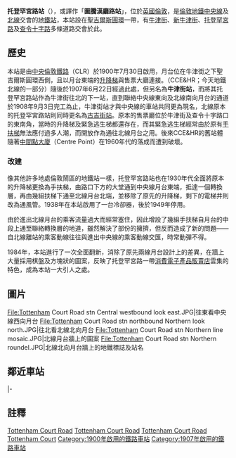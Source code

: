 {{TfL Translations}}{{Infobox London station
|symbol=underground
| name          = 托登罕宮路<br>Tottenham Court Road
| alt_name      =
| manager = {{flagicon image|Underground.svg}} [[倫敦地鐵|倫敦地鐵]]
| interchange={{LU Central}}<br>{{LU Northern}}
| manager1      =
| manager2      =
| owner         =
| owner1        =
| owner2        =
| locale        = [[聖吉爾斯圓環|聖吉爾斯圓環]]
| borough       = [[卡姆登區|-{zh-cn:卡姆登区; zh-hk:卡姆登區; zh-tw:康登倫敦自治市}-]]
| platforms     = 4
| fare_zone     = 1
| fare_zone_1   =
| railcode      =
| railcode2     =
| tubecode      =
| image_name    = Tottenham Court Road stn main entrance under refurb Oct 09.JPG
| image_alt     =
| caption       = 托登罕宮路站入口於2009年的整修期間
| latitude      = 51.5162
| longitude     = -0.1309
| map_type=Central London
| map_type_zh=倫敦市區
| years1        = 1900
| years2        = 1907
| years3        =
| years4        =
| years5        =
| years6        =
| years7        =
| years8        =
| years9        =
| events1       = 啟用（倫敦中央鐵路）
| events2       = 啟用（CCE&HR）
| events3       =
| events4       =
| events5       =
| events6       =
| events7       =
| events8       =
| events9       =
| railexits0203 =
| railexits0304 =
| railexits0405 =
| railexits0506 =
| railexits0607 =
| railexits0708 =
| railint0203   =
| railint0304   =
| railint0405   =
| railint0506   =
| railint0607   =
| railint0708   =
| tubeexits03   =
<!--| tubeexits04   =
| tubeexits05   = {{increase}} 30.799
| tubeexits06   = {{increase}} 32.843-->
| tubeexits07   = {{increase}} 37.289
| tubeexits08   = {{decrease}} 36.574
| tubeexits09   = {{decrease}} 34.869
}}
'''托登罕宮路站'''（{{lang-en|Tottenham Court Road tube station}}），或譯作「'''圖騰漢廳路站'''」，位於[[英國|英國]][[倫敦|倫敦]]，是[[倫敦地鐵|倫敦地鐵]][[倫敦地鐵中央線|中央線]]及[[倫敦地鐵北線|北線]]交會的[[地鐵站|地鐵站]]，本站設在[[聖吉爾斯圓環|聖吉爾斯圓環]]一帶，有[[牛津街|牛津街]]、[[牛津街|新牛津街]]、[[托登罕宮路|托登罕宮路]]及[[查令十字路|查令十字路]]多條道路交會於此。

== 歷史 ==
本站是由[[中央倫敦鐵路|中央倫敦鐵路]]（CLR）於1900年7月30日啟用，月台位在牛津街之下聖吉爾斯圓環西側，且以月台東端的[[升降梯|升降梯]]與售票大廳連接。{{Link-en|查令十字尤斯頓暨漢普斯特鐵路|Charing Cross, Euston and Hampstead Railway}}（CCE&HR；今天地鐵北線的一部分）隨後於1907年6月22日經過此處，但另名為'''牛津街站'''，而將其托登罕宮路站作為牛津街往北的下一站，直到聯絡中央線東向及北線南向月台的通道於1908年9月3日完工為止，牛津街站才與中央線的車站共同更為現名，北線原本的托登罕宮路站則同時更名為[[古吉街站|古吉街站]]。原本的售票廳位於牛津街及查令十字路口的東南角，當時的升降梯及緊急逃生梯都還存在，而其緊急逃生梯經常由於原有[[手扶梯|手扶梯]]無法應付過多人潮，而開放作為通往北線月台之用。後來CCE&HR的舊站體隨著[[中間點大廈|中間點大廈]]（Centre Point）在1960年代的落成而遭到破壞。

=== 改建 ===
像其他許多地處倫敦鬧區的地鐵站一樣，托登罕宮路站也在1930年代全面將原本的升降梯更換為手扶梯，由路口下方的大堂通到中央線月台東端，抵達一個轉換層，再由幾組扶梯下通至北線月台北端，並移除了原先的升降梯，剩下的電梯井則改為通風管。1938年在本站啟用了一台冷卻器，後於1949年停用。

由於進出北線月台的乘客流量過大而經常塞住，因此增設了幾組手扶梯自月台的中段上通至聯絡轉換層的地道，雖然解決了部份的擁擠，但反而造成了新的問題——自北線離站的乘客動線往往與進出中央線的乘客動線交匯，時常動彈不得。

1984年，本站進行了一次全面翻新，消除了原先兩線月台設計上的差異，在牆上大量採用棋盤及方塊狀的圖案，反映了托登罕宮路一帶[[消費電子產品|消費電子產品]][[商店|販賣店]]雲集的特色，成為本站一大引人之處。

== 圖片 ==
<gallery>
File:Tottenham Court Road stn Central westbound look east.JPG|往東看中央線西向月台
File:Tottenham Court Road stn northbound Northern look north.JPG|往北看北線北向月台
File:Tottenham Court Road stn Northern line mosaic.JPG|北線月台牆上的圖案
File:Tottenham Court Road stn Northern roundel.JPG|北線北向月台牆上的地鐵標誌及站名
</gallery>

== 鄰近車站 ==
{{start rail box|[[File:Underground.svg|20px]] [[倫敦地鐵|倫敦地鐵]]}}
{{s-inop|[[牛津圓環站|牛津圓環站]]|往 [[伊靈大道站|伊靈大道]]／[[西萊斯里普站|西萊斯里普]]}}
{{s-line|[[倫敦地鐵中央線|中央線]]||#{{LUL color|Central}}}}
{{s-inop|[[霍本站|霍本站]]|往 [[艾平站|艾平]]／[[海諾特站|海諾特]]／[[伍特福站|伍特福]]}}
|-
{{s-inop|[[萊斯特廣場站|萊斯特廣場站]]|往 [[艾奇韋爾站|艾奇韋爾]]／[[磨坊山東站|磨坊山東]]／[[高巴內特站|高巴內特]]}}
{{s-line|[[倫敦地鐵北線|北線]]||#{{LUL color|Northern}}}}
{{s-inop|[[古吉街站|古吉街站]]|往 [[肯寧頓站|肯寧頓]]／[[摩登站|摩登]]}}
{{end box}}

== 註釋 ==
{{reflist}}

{{倫敦地鐵中央線}}
{{倫敦地鐵北線}}
{{伊利沙伯線}}
[[Category:中央線車站_(倫敦地鐵)|Tottenham Court Road]]
[[Category:北線車站|Tottenham Court Road]]
[[Category:卡姆登區鐵路車站|Tottenham Court Road]]
[[Category:倫敦通宵地鐵車站|Tottenham Court]]
[[Category:1900年啟用的鐵路車站|Category:1900年啟用的鐵路車站]]
[[Category:1907年啟用的鐵路車站|Category:1907年啟用的鐵路車站]]